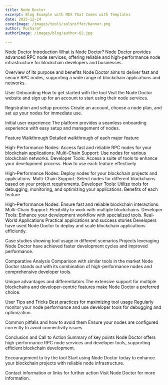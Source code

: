 ```yaml
---
title: Node Doctor
excerpt: Blog Example with MDX That Comes with Templates
date: 2025-12-24
coverImage: /images/tools/solsniffer/banner.png
author: Musharof
authorImage: /images/blog/author-02.jpg

---
```

Node Doctor
Introduction
What is Node Doctor?
Node Doctor provides advanced RPC node services, offering reliable and high-performance node infrastructure for blockchain developers and businesses.

Overview of its purpose and benefits
Node Doctor aims to deliver fast and secure RPC nodes, supporting a wide range of blockchain applications and networks.

User Onboarding
How to get started with the tool
Visit the Node Doctor website and sign up for an account to start using their node services.

Registration and setup process
Create an account, choose a node plan, and set up your nodes for immediate use.

Initial user experience
The platform provides a seamless onboarding experience with easy setup and management of nodes.

Feature Walkthrough
Detailed walkthrough of each major feature

High-Performance Nodes: Access fast and reliable RPC nodes for your blockchain applications.
Multi-Chain Support: Use nodes for various blockchain networks.
Developer Tools: Access a suite of tools to enhance your development process.
How to use each feature effectively

High-Performance Nodes: Deploy nodes for your blockchain projects and applications.
Multi-Chain Support: Select nodes for different blockchains based on your project requirements.
Developer Tools: Utilize tools for debugging, monitoring, and optimizing your applications.
Benefits of each feature

High-Performance Nodes: Ensure fast and reliable blockchain interactions.
Multi-Chain Support: Flexibility to work with multiple blockchains.
Developer Tools: Enhance your development workflow with specialized tools.
Real-World Applications
Practical applications and success stories
Developers have used Node Doctor to deploy and scale blockchain applications efficiently.

Case studies showing tool usage in different scenarios
Projects leveraging Node Doctor have achieved faster development cycles and improved performance.

Comparative Analysis
Comparison with similar tools in the market
Node Doctor stands out with its combination of high-performance nodes and comprehensive developer tools.

Unique advantages and differentiators
The extensive support for multiple blockchains and developer-centric features make Node Doctor a preferred choice.

User Tips and Tricks
Best practices for maximizing tool usage
Regularly monitor your node performance and use developer tools for debugging and optimization.

Common pitfalls and how to avoid them
Ensure your nodes are configured correctly to avoid connectivity issues.

Conclusion and Call to Action
Summary of key points
Node Doctor offers high-performance RPC node services and developer tools, supporting efficient blockchain development.

Encouragement to try the tool
Start using Node Doctor today to enhance your blockchain projects with reliable node infrastructure.

Contact information or links for further action
Visit Node Doctor for more information.